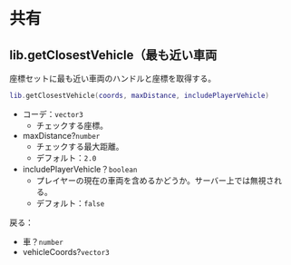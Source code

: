 # 共有

## lib.getClosestVehicle（最も近い車両

座標セットに最も近い車両のハンドルと座標を取得する。

```lua
lib.getClosestVehicle(coords, maxDistance, includePlayerVehicle)
```

* コーデ：`vector3`
  * チェックする座標。
* maxDistance?`number`
  * チェックする最大距離。
  * デフォルト：`2.0`
* includePlayerVehicle？`boolean`
  * プレイヤーの現在の車両を含めるかどうか。サーバー上では無視される。
  * デフォルト：`false`

戻る：

* 車？`number`
* vehicleCoords?`vector3`
